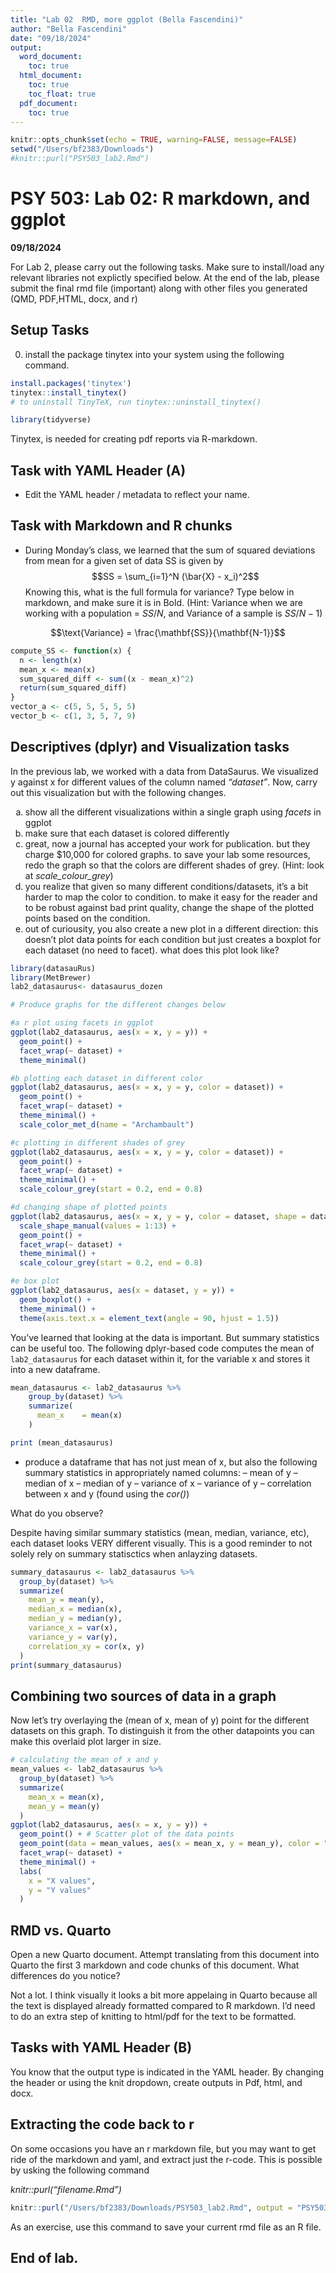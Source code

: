```yaml
---
title: "Lab 02  RMD, more ggplot (Bella Fascendini)"
author: "Bella Fascendini"
date: "09/18/2024"
output:
  word_document:
    toc: true
  html_document:
    toc: true
    toc_float: true
  pdf_document:
    toc: true
---
```


```r
knitr::opts_chunk$set(echo = TRUE, warning=FALSE, message=FALSE)
setwd("/Users/bf2383/Downloads")
#knitr::purl("PSY503_lab2.Rmd")
```

# PSY 503: Lab 02: R markdown, and ggplot

**09/18/2024**

For Lab 2, please carry out the following tasks. Make sure to install/load any relevant libraries not explictly specified below. At the end of the lab, please submit the final rmd file (important) along with other files you generated (QMD, PDF,HTML, docx, and r)


## Setup Tasks

0.  install the package tinytex into your system using the following command.

```r
install.packages('tinytex') 
tinytex::install_tinytex() 
# to uninstall TinyTeX, run tinytex::uninstall_tinytex()
```

```r
library(tidyverse)
```

Tinytex, is needed for creating pdf reports via R-markdown.

## Task with YAML Header (A)

-   Edit the YAML header / metadata to reflect your name.

## Task with Markdown and R chunks

-   During Monday's class, we learned that the sum of squared deviations from mean for a given set of data SS is given by $$SS = \sum_{i=1}^N (\bar{X} - x_i)^2$$ Knowing this, what is the full formula for variance? Type below in markdown, and make sure it is in Bold. (Hint: Variance when we are working with a population = $SS/N$, and Variance of a sample is $SS/N-1$)

$$\text{Variance} = \frac{\mathbf{SS}}{\mathbf{N-1}}$$

```r
compute_SS <- function(x) {
  n <- length(x)
  mean_x <- mean(x)
  sum_squared_diff <- sum((x - mean_x)^2)
  return(sum_squared_diff)
}
vector_a <- c(5, 5, 5, 5, 5)
vector_b <- c(1, 3, 5, 7, 9)

```

## Descriptives (dplyr) and Visualization tasks

In the previous lab, we worked with a data from DataSaurus. We visualized y against x for different values of the column named *"dataset"*. Now, carry out this visualization but with the following changes.

a.  show all the different visualizations within a single graph using *facets* in ggplot
b.  make sure that each dataset is colored differently
c.  great, now a journal has accepted your work for publication. but they charge \$10,000 for colored graphs. to save your lab some resources, redo the graph so that the colors are different shades of grey. (Hint: look at *scale_colour_grey*)
d.  you realize that given so many different conditions/datasets, it's a bit harder to map the color to condition. to make it easy for the reader and to be robust against bad print quality, change the shape of the plotted points based on the condition.
e. out of curiousity, you also create a new plot in a different direction: this doesn't plot data points for each condition but just creates a boxplot for each dataset (no need to facet). what does this plot look like?

```r
library(datasauRus)
library(MetBrewer)
lab2_datasaurus<- datasaurus_dozen

# Produce graphs for the different changes below

#a r plot using facets in ggplot
ggplot(lab2_datasaurus, aes(x = x, y = y)) +
  geom_point() +
  facet_wrap(~ dataset) +
  theme_minimal()

#b plotting each dataset in different color
ggplot(lab2_datasaurus, aes(x = x, y = y, color = dataset)) +
  geom_point() +
  facet_wrap(~ dataset) +
  theme_minimal() +
  scale_color_met_d(name = "Archambault")

#c plotting in different shades of grey
ggplot(lab2_datasaurus, aes(x = x, y = y, color = dataset)) +
  geom_point() +
  facet_wrap(~ dataset) +
  theme_minimal() +
  scale_colour_grey(start = 0.2, end = 0.8)

#d changing shape of plotted points
ggplot(lab2_datasaurus, aes(x = x, y = y, color = dataset, shape = dataset)) +
  scale_shape_manual(values = 1:13) +
  geom_point() +
  facet_wrap(~ dataset) +
  theme_minimal() +
  scale_colour_grey(start = 0.2, end = 0.8)

#e box plot
ggplot(lab2_datasaurus, aes(x = dataset, y = y)) +
  geom_boxplot() +
  theme_minimal() +
  theme(axis.text.x = element_text(angle = 90, hjust = 1.5)) 

```


You've learned that looking at the data is important. But summary statistics can be useful too. The following dplyr-based code computes the mean of `lab2_datasaurus` for each dataset within it, for the variable x and stores it into a new dataframe. 

```r
mean_datasaurus <- lab2_datasaurus %>% 
    group_by(dataset) %>% 
    summarize(
      mean_x    = mean(x)
    )

print (mean_datasaurus)
```
- produce a dataframe that has not just mean of x, but also the following summary statistics in appropriately named columns:
-- mean of y
-- median of x
-- median of y
-- variance of x
-- variance of y
-- correlation between x and y (found using the *cor()*)

What do you observe?

Despite having similar summary statistics (mean, median, variance, etc), each dataset looks VERY different visually. This is a good reminder to not solely rely on summary statisctics when anlayzing datasets.

```r
summary_datasaurus <- lab2_datasaurus %>%
  group_by(dataset) %>%
  summarize(
    mean_y = mean(y),
    median_x = median(x),
    median_y = median(y),
    variance_x = var(x),
    variance_y = var(y),
    correlation_xy = cor(x, y)
  )
print(summary_datasaurus)
```


## Combining two sources of data in a graph

Now let's try overlaying the (mean of x, mean of y) point for the different datasets on this graph. To distinguish it from the other datapoints you can make this overlaid plot larger in size.  

```r
# calculating the mean of x and y
mean_values <- lab2_datasaurus %>%
  group_by(dataset) %>%
  summarize(
    mean_x = mean(x),
    mean_y = mean(y)
  )
ggplot(lab2_datasaurus, aes(x = x, y = y)) +
  geom_point() + # Scatter plot of the data points
  geom_point(data = mean_values, aes(x = mean_x, y = mean_y), color = "magenta", size = 5) + 
  facet_wrap(~ dataset) +
  theme_minimal() +
  labs(
    x = "X values",
    y = "Y values"
  )
```

## RMD vs. Quarto
Open a new Quarto document. Attempt translating from this document into Quarto the first 3 markdown and code chunks of this document. What differences do you notice?

Not a lot. I think visually it looks a bit more appelaing in Quarto because all the text is displayed already formatted compared to R markdown. I'd need to do an extra step of knitting to html/pdf for the text to be formatted.

## Tasks with YAML Header (B)
You know that the output type is indicated in the YAML header. By changing the header or using the knit dropdown, create outputs in Pdf, html, and docx. 


## Extracting the code back to r

On some occasions you have an r markdown file, but you may want to get ride of the markdown and yaml, and extract just the r-code. This is possible by usking the following command 

*knitr::purl("filename.Rmd")*
```r
knitr::purl("/Users/bf2383/Downloads/PSY503_lab2.Rmd", output = "PSY503_lab2.R")
```

As an exercise, use this command to save your current rmd file as an R file. 

## End of lab.